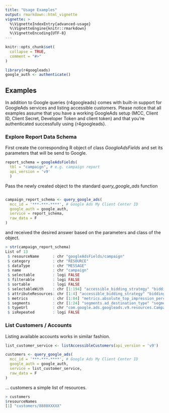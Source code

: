 ```yaml
---
title: "Usage Examples"
output: rmarkdown::html_vignette
vignette: >
  %\VignetteIndexEntry{advanced-usage}
  %\VignetteEngine{knitr::rmarkdown}
  %\VignetteEncoding{UTF-8}
---
```


```r
knitr::opts_chunk$set(
  collapse = TRUE,
  comment = "#>"
)
```

```r
library(r4googleads)
google_auth <- authenticate()
```

## Examples

In addition to Google queries {r4googleads} comes with built-in support 
for GoogleAds services and listing accessible customers. Please notice that all examples assume that you have a working GoogleAds setup (MCC, Client ID, Client Secret, Developer Token and client token) and that you're authenticated successfully using {r4googleads}.


### Explore Report Data Schema

First create the corresponding R object of class *GoogleAdsFields* and set its 
parameters that will be send to Google. 

```R
report_schema = googleAdsFields(
  tbl = "campaign", # e.g. campaign report
  api_version = 'v9'
  )

```

Pass the newly created object to the standard *query_google_ads* function

```r

campaign_report_schema <- query_google_ads(
  mcc_id = '***-***-****', # Google Ads My Client Center ID
  google_auth = google_auth,
  service = report_schema,
  raw_data = F
)
```

and received the desired answer based on the parameters and class of the object. 

```r
> str(campaign_report_schema)
List of 13
 $ resourceName      : chr "googleAdsFields/campaign"
 $ category          : chr "RESOURCE"
 $ dataType          : chr "MESSAGE"
 $ name              : chr "campaign"
 $ selectable        : logi FALSE
 $ filterable        : logi FALSE
 $ sortable          : logi FALSE
 $ selectableWith    : chr [1:194] "accessible_bidding_strategy" "bidding_strategy" "campaign_budget" "customer" ...
 $ attributeResources: chr [1:4] "accessible_bidding_strategy" "bidding_strategy" "campaign_budget" "customer"
 $ metrics           : chr [1:84] "metrics.absolute_top_impression_percentage" "metrics.active_view_cpm" "metrics.active_view_ctr" "metrics.active_view_impressions" ...
 $ segments          : chr [1:24] "segments.ad_destination_type" "segments.ad_network_type" "segments.click_type" "segments.conversion_action" ...
 $ typeUrl           : chr "com.google.ads.googleads.v9.resources.Campaign"
 $ isRepeated        : logi FALSE

```


### List Customers / Accounts

Listing available accounts works in similar fashion. 

```R
list_customer_service <- listAccessibleCustomers(api_version = 'v9')

customers <- query_google_ads(
  mcc_id = '***-***-****', # Google Ads My Client Center ID
  google_auth = google_auth,
  service = list_customer_service,
  raw_data = F
)
```

... customers a simple list of resources.


```r
> customers
$resourceNames
[1] "customers/8880XXXXX"

```





